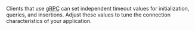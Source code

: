 

Clients that use [gRPC](/developers/weaviate/api/grpc) can set independent timeout values for initialization, queries, and insertions. Adjust these values to tune the connection characteristics of your application.

<Tabs groupId="languages">
    <TabItem value="py4" label="Python Client v4">
         <FilteredTextBlock
         text={PyV4Code}
         startMarker="# START TimeoutLocal"
         endMarker="# END TimeoutLocal"
         language="py"
         />
    </TabItem>
</Tabs>

